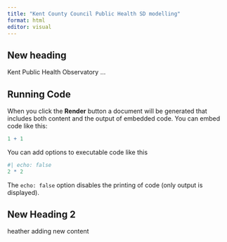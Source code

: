 ```yaml
---
title: "Kent County Council Public Health SD modelling"
format: html
editor: visual
---
```


## New heading

Kent Public Health Observatory ...

## Running Code

When you click the **Render** button a document will be generated that includes both content and the output of embedded code. You can embed code like this:

```r
1 + 1
```

You can add options to executable code like this

```r
#| echo: false
2 * 2
```

The `echo: false` option disables the printing of code (only output is displayed).

## New Heading 2

heather adding new content
